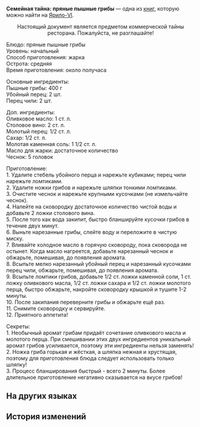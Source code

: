 {{Книга Инфобокс
|id           = 008
|Название     = Семейная тайна: пряные пышные грибы
|Изображение  = Item Jarilo-VI Readable 2.png
|Мир          = Ярило-VI
|Томов        = 1
|Автор        = <!--нужно добавить-->
|Описание     = Описание знаменитого блюда ресторана Заклёпкограда, рецепт которого держится в строжайшем секрете... но ты его уже знаешь.
|Том1         = {{tx}}
|Источник1    = {{tx|Отсутствует источник}}
|Персонажи    = 
|Фракции      = 
}}
'''Семейная тайна: пряные пышные грибы''' — одна из [[Книги|книг]], которую можно найти на [[Ярило-VI]].
<!--
==Получение==
<gallery>
Книга НАЗВАНИЕ.png|НАЗВАНИЕ
Локация НАЗВАНИЕ.png|Расположение на карте. Ближайший пространственный якорь «[[НАЗВАНИЕ]]»
</gallery>
-->
<div align="center">Настоящий документ является предметом коммерческой тайны ресторана. Пожалуйста, не разглашайте!</div>

Блюдо: пряные пышные грибы<br />
Уровень: начальный<br />
Способ приготовления: жарка<br />
Острота: средняя<br />
Время приготовления: около получаса

Основные ингредиенты:<br />
Пышные грибы: 400 г<br />
Убойный перец: 2 шт.<br />
Перец чили: 2 шт.

Доп. ингредиенты:<br />
Оливковое масло: 1 ст. л.<br />
Столовое вино: 2 ст. л.<br />
Молотый перец: 1/2 ст. л.<br />
Сахар: 1/2 ст. л.<br />
Молотая каменная соль: 1 1/2 ст. л.<br />
Масло для жарки: достаточное количество<br />
Чеснок: 5 головок

Приготовление:<br />
1. Удалите стебель убойного перца и нарежьте кубиками; перец чили нарежьте ломтиками.<br />
2. Удалите ножки грибов и нарежьте шляпки тонкими ломтиками.<br />
3. Очистите чеснок и нарежьте крупными кусочками (не измельчайте чеснок).<br />
4. Налейте на сковородку достаточное количество чистой воды и добавьте 2 ложки столового вина.<br />
5. После того как вода закипит, быстро бланшируйте кусочки грибов в течение двух минут.<br />
6. Выньте нарезанные грибы, слейте воду и переложите в чистую миску.<br />
7. Вливайте холодное масло в горячую сковороду, пока сковорода не остынет. Когда масло нагреется, добавьте нарезанный чеснок и обжарьте, помешивая, до появления аромата.<br />
8. Всыпьте мелко нарезанный убойный перец и нарезанный кусочками перец чили, обжарьте, помешивая, до появления аромата.<br />
9. Всыпьте ломтики грибов, добавьте 1/2 ст. ложки каменной соли, 1 ст. ложку оливкового масла, 1/2 ст. ложки сахара и 1/2 ст. ложки молотого перца, быстро обжарьте, накройте сковородку крышкой и тушите 1-2 минуты.<br />
10. После закипания переверните грибы и обжарьте ещё раз.<br />
11. Снимите сковородку и сервируйте.<br />
12. Приятного аппетита!

Секреты:<br />
1. Необычный аромат грибам придаёт сочетание оливкового масла и молотого перца. При смешивании этих двух ингредиентов уникальный аромат грибов усиливается, поэтому эти ингредиенты нельзя заменять!<br />
2. Ножка гриба горькая и жёсткая, а шляпка нежная и хрустящая, поэтому для приготовления блюда следует использовать только шляпку!<br />
3. Процесс бланширования быстрый - всего 2 минуты. Более длительное приготовление негативно сказывается на вкусе грибов!

==На других языках==
{{На других языках
|en   = ''Family Secret: Spicy Puffy Mushrooms''
|zhs  = 《秘传：爆辣蓬蓬菇》
|zht  = 〈秘傳：爆辣蓬蓬菇〉
|ja   = 『秘伝：爆辛ポンポン茸』
|ko   = ≪비법: 매콤 퐁퐁버섯≫
|es   = «Receta secreta: setas acampanadas picantes»
|fr   = ''Secret de famille&nbsp;: champignon farci épicé''
|ru   = Семейная тайна: пряные пышные грибы
|th   = "สูตรลับของตระกูล: Spicy Puffy Mushroom"
|vi   = "Bí Truyền: Nấm Xòe Siêu Cay"
|de   = „Geheimrezept: Pikante Schwammpilze“
|id   = "Resep Rahasia: Spicy Puffy Mushrooms"
|pt   = "Segredo de Família: Cogumelo-Avolumado Picante"
}}

==История изменений==
{{История изменений|2.7}}